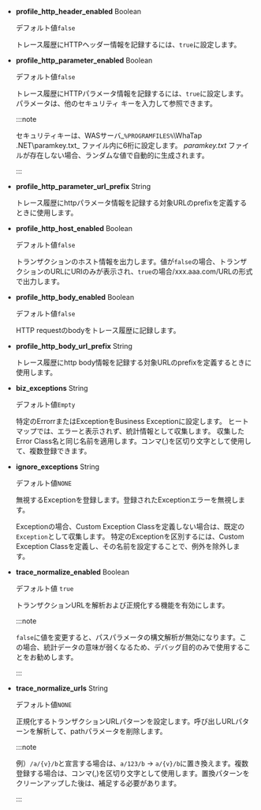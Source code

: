 -   **profile_http_header_enabled** <span class='type'>Boolean</span>

    デフォルト値`false`

    トレース履歴にHTTPヘッダー情報を記録するには、`true`に設定します。

-   **profile_http_parameter_enabled** <span class='type'>Boolean</span><ScrollToLink anchor='profile_http_parameter' />

    デフォルト値`false`

    トレース履歴にHTTPパラメータ情報を記録するには、`true`に設定します。パラメータは、他のセキュリティ キーを入力して参照できます。

    :::note

    セキュリティキーは、WASサーバ_`%PROGRAMFILES%`\\WhaTap .NET\\paramkey.txt_ ファイル内に6桁に設定します。 _paramkey.txt_ ファイルが存在しない場合、ランダムな値で自動的に生成されます。

    :::

-   **profile_http_parameter_url_prefix** <span class='type'>String</span>

    トレース履歴にhttpパラメータ情報を記録する対象URLのprefixを定義するときに使用します。

-   **profile_http_host_enabled** <span class='type'>Boolean</span>

    デフォルト値`false`

    トランザクションのホスト情報を出力します。値が`false`の場合、トランザクションのURLにURIのみが表示され、`true`の場合/xxx.aaa.com/URLの形式で出力します。

-   **profile_http_body_enabled** <span class='type'>Boolean</span>

    デフォルト値`false`

    HTTP requestのbodyをトレース履歴に記録します。

-   **profile_http_body_url_prefix** <span class='type'>String</span>

    トレース履歴にhttp body情報を記録する対象URLのprefixを定義するときに使用します。

-   **biz_exceptions** <span class='type'>String</span>

    デフォルト値`Empty`

    特定のErrorrまたはExceptionをBusiness Exceptionに設定します。 ヒートマップでは、エラーと表示されず、統計情報として収集します。 収集したError Class名と同じ名前を適用します。コンマ(,)を区切り文字として使用して、複数登録できます。

-   **ignore_exceptions** <span class='type'>String</span>

    デフォルト値`NONE`

    無視するExceptionを登録します。登録されたExceptionエラーを無視します。

    Exceptionの場合、Custom Exception Classを定義しない場合は、既定の`Exception`として収集します。 特定のExceptionを区別するには、Custom Exception Classを定義し、その名前を設定することで、例外を除外します。

-   **trace_normalize_enabled** <span class='type'>Boolean</span>

    デフォルト値 `true`

    トランザクションURLを解析および正規化する機能を有効にします。

    :::note

    `false`に値を変更すると、パスパラメータの構文解析が無効になります。この場合、統計データの意味が弱くなるため、デバッグ目的のみで使用することをお勧めします。

    :::

-   **trace_normalize_urls** <span class='type'>String</span>

    デフォルト値`NONE`

    正規化するトランザクションURLパターンを設定します。呼び出しURLパターンを解析して、pathパラメータを削除します。

    :::note

    例）`/a/{v}/b`と宣言する場合は、`a/123/b` → `a/{v}/b`に置き換えます。複数登録する場合は、コンマ(,)を区切り文字として使用します。置換パターンをクリーンアップした後は、補足する必要があります。

    :::

